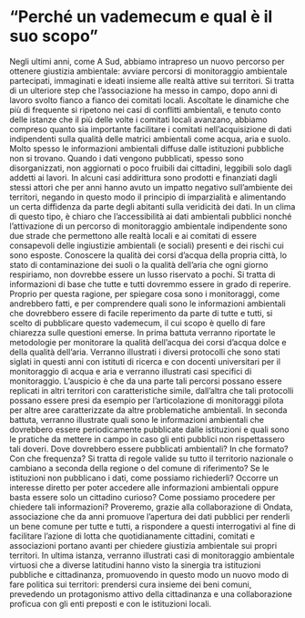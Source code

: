 
# "Perché un vademecum e qual è il suo scopo"

Negli ultimi anni, come A Sud, abbiamo intrapreso un nuovo percorso per ottenere giustizia ambientale: avviare percorsi di monitoraggio ambientale partecipati, immaginati e ideati insieme alle realtà attive sui territori. Si tratta di un ulteriore step che l’associazione ha messo in campo, dopo anni di lavoro svolto fianco a fianco dei comitati locali. Ascoltate le dinamiche che più di frequente si ripetono nei casi di conflitti ambientali, e tenuto conto delle istanze che il più delle volte i comitati locali avanzano, abbiamo compreso quanto sia importante facilitare i comitati nell’acquisizione di dati indipendenti sulla qualità delle matrici ambientali come acqua, aria e suolo. Molto spesso le informazioni ambientali diffuse dalle istituzioni pubbliche non si trovano. Quando i dati vengono pubblicati, spesso sono disorganizzati, non aggiornati o poco fruibili dai cittadini, leggibili solo dagli addetti ai lavori. In alcuni casi addirittura sono prodotti e finanziati dagli stessi attori che per anni hanno avuto un impatto negativo sull'ambiente dei territori, negando in questo modo il principio di imparzialità e alimentando un certa diffidenza da parte degli abitanti sulla veridicità dei dati. In un clima di questo tipo, è chiaro che l’accessibilità ai dati ambientali pubblici nonché l’attivazione di un percorso di monitoraggio ambientale indipendente sono due strade che permettono alle realtà locali e ai comitati di essere consapevoli delle ingiustizie ambientali (e sociali) presenti e dei rischi cui sono esposte. Conoscere la qualità dei corsi d'acqua della propria città, lo stato di contaminazione dei suoli o la qualità dell’aria che ogni giorno respiriamo, non dovrebbe essere un lusso riservato a pochi. Si tratta di informazioni di base che tutte e tutti dovremmo essere in grado di reperire. Proprio per questa ragione, per spiegare cosa sono i monitoraggi, come andrebbero fatti, e per comprendere quali sono le informazioni ambientali che dovrebbero essere di facile reperimento da parte di tutte e tutti, si scelto di pubblicare questo vademecum, il cui scopo è quello di fare chiarezza sulle questioni emerse. In prima battuta verranno riportate le metodologie per monitorare la qualità dell’acqua dei corsi d’acqua dolce e della qualità dell’aria. Verranno illustrati i diversi protocolli che sono stati siglati in questi anni con istituti di ricerca e con docenti universitari per il monitoraggio di acqua e aria e verranno illustrati casi specifici di monitoraggio. L’auspicio è che da una parte tali percorsi possano essere replicati in altri territori con caratteristiche simile, dall’altra che tali protocolli possano essere presi da esempio per l’articolazione di monitoraggi pilota per altre aree caratterizzate da altre problematiche ambientali. In seconda battuta, verranno illustrate quali sono le informazioni ambientali che dovrebbero essere periodicamente pubblicate dalle istituzioni e quali sono le pratiche da mettere in campo in caso gli enti pubblici non rispettassero tali doveri. Dove dovrebbero essere pubblicati ambientali? In che formato? Con che frequenza? Si tratta di regole valide su tutto il territorio nazionale o cambiano a seconda della regione o del comune di riferimento? Se le istituzioni non pubblicano i dati, come possiamo richiederli? Occorre un interesse diretto per poter accedere alle informazioni ambientali oppure basta essere solo un cittadino curioso? Come possiamo procedere per chiedere tali informazioni? Proveremo, grazie alla collaborazione di Ondata, associazione che da anni promuove l'apertura dei dati pubblici per renderli un bene comune per tutte e tutti, a rispondere a questi interrogativi al fine di facilitare l’azione di lotta che quotidianamente cittadini, comitati e associazioni portano avanti per chiedere giustizia ambientale sui propri territori. In ultima istanza, verranno illustrati casi di monitoraggio ambientale virtuosi che a diverse latitudini hanno visto la sinergia tra istituzioni pubbliche e cittadinanza, promuovendo in questo modo un nuovo modo di fare politica sui territori: prendersi cura insieme dei beni comuni, prevedendo un protagonismo attivo della cittadinanza e una collaborazione proficua con gli enti preposti e con le istituzioni locali.
